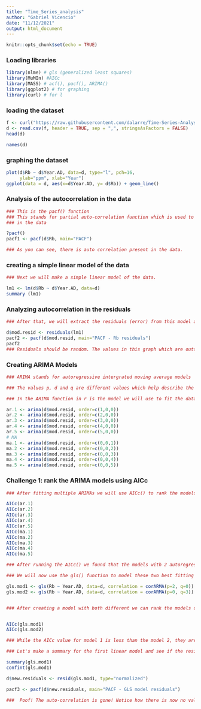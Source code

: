 ```yaml
---
title: "Time_Series_analysis"
author: "Gabriel Vicencio"
date: "11/12/2021"
output: html_document
---
```

```r
knitr::opts_chunk$set(echo = TRUE)
```

### Loading libraries
```r
library(nlme) # gls (generalized least squares)
library(MuMIn) #AICc
library(MASS) # acf(), pacf(), ARIMA()
library(ggplot2) # for graphing
library(curl) # for l
```

### loading the dataset
```r
f <- curl("https://raw.githubusercontent.com/dalarre/Time-Series-Analysis/main/Dataset_R_2.csv")
d <- read.csv(f, header = TRUE, sep = ",", stringsAsFactors = FALSE)
head(d)
```
```r
names(d)
```

### graphing the dataset
```r
plot(d$Rb ~ d$Year.AD, data=d, type="l", pch=16, 
     ylab="ppm", xlab="Year")
ggplot(data = d, aes(x=d$Year.AD, y= d$Rb)) + geom_line()
```

### Analysis of the autocorrelation in the data
```r
### This is the pacf() function 
### This stands for partial auto-correlation function which is used to find auto-correlation 
### in the data

?pacf()
pacf1 <- pacf(d$Rb, main="PACF")

### As you can see, there is auto correlation present in the data.
```

### creating a simple linear model of the data
```r
### Next we will make a simple linear model of the data. 

lm1 <- lm(d$Rb ~ d$Year.AD, data=d)
summary (lm1)
```

### Analyzing autocorrelation in the residuals 
```r
### After that, we will extract the residuals (error) from this model and see if this error is auto-correlated as well

d$mod.resid <- residuals(lm1)
pacf2 <- pacf(d$mod.resid, main="PACF - Rb residuals")
pacf2
### Residuals should be random. The values in this graph which are outside the confidence interval tell us that the residuals are not random. The goal of this analysis will be to correct for these non-random residuals. 
```

### Creating ARIMA Models
```r
### ARIMA stands for autoregressive intergrated moving average models

### The values p, d and q are different values which help describe the data we are trying to fit to the ARIMA model. 

### In the ARIMA function in r is the model we will use to fit the data based on the parameters predicted by the pacf() 

ar.1 <- arima(d$mod.resid, order=c(1,0,0)) 
ar.2 <- arima(d$mod.resid, order=c(2,0,0))
ar.3 <- arima(d$mod.resid, order=c(3,0,0))
ar.4 <- arima(d$mod.resid, order=c(4,0,0))
ar.5 <- arima(d$mod.resid, order=c(5,0,0))
# MA
ma.1 <- arima(d$mod.resid, order=c(0,0,1)) 
ma.2 <- arima(d$mod.resid, order=c(0,0,2)) 
ma.3 <- arima(d$mod.resid, order=c(0,0,3)) 
ma.4 <- arima(d$mod.resid, order=c(0,0,4)) 
ma.5 <- arima(d$mod.resid, order=c(0,0,5)) 

```

### Challenge 1: rank the ARIMA models using AICc
```r
### After fitting multiple ARIMAs we will use AICc() to rank the models from best to worst. The lower the AICc value the better it is 

AICc(ar.1)
AICc(ar.2)
AICc(ar.3)
AICc(ar.4)
AICc(ar.5)
AICc(ma.1)
AICc(ma.2)
AICc(ma.3)
AICc(ma.4)
AICc(ma.5)
```

```r
### After running the AICc() we found that the models with 2 autoregressive terms and 3 moving average terms are the best fitted to the data. 

### We will now use the gls() function to model these two best fitting parameters into a linear model. gls stands for generalized least squares model. This type of linear model allows us to incorporate ARIMA terms into the modeling. 

gls.mod1 <- gls(Rb ~ Year.AD, data=d, correlation = corARMA(p=2, q=0))
gls.mod2 <- gls(Rb ~ Year.AD, data=d, correlation = corARMA(p=0, q=3))


### After creating a model with both different we can rank the models using AICc()


AICc(gls.mod1)
AICc(gls.mod2)

### While the AICc value for model 1 is less than the model 2, they are so close we can consider than equivanlent. This means the data is either best modeled with 2 autoregressive terms or 3 moving average terms.  

```

```r
### Let's make a summary for the first linear model and see if the residuals still have auto-correlation using pacf()

summary(gls.mod1)
confint(gls.mod1)

d$new.residuals <- resid(gls.mod1, type="normalized")

pacf3 <- pacf(d$new.residuals, main="PACF - GLS model residuals")

###  Poof! The auto-correlation is gone! Notice how there is now no values outside the confidence intervals. That means the data has been modeled in such a way that there is no autocorrelation error that we are not accounting for in the way we model the data. 

```


